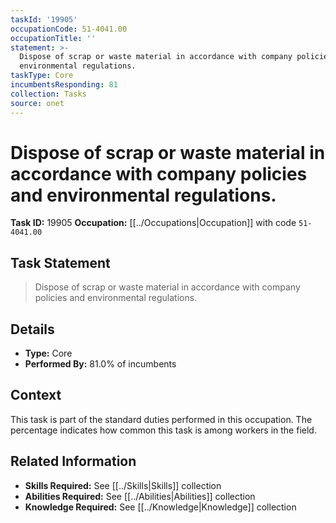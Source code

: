 ```yaml
---
taskId: '19905'
occupationCode: 51-4041.00
occupationTitle: ''
statement: >-
  Dispose of scrap or waste material in accordance with company policies and
  environmental regulations.
taskType: Core
incumbentsResponding: 81
collection: Tasks
source: onet
---
```

# Dispose of scrap or waste material in accordance with company policies and environmental regulations.

**Task ID:** 19905
**Occupation:** [[../Occupations|Occupation]] with code `51-4041.00`

## Task Statement

> Dispose of scrap or waste material in accordance with company policies and environmental regulations.

## Details

- **Type:** Core
- **Performed By:** 81.0% of incumbents

## Context

This task is part of the standard duties performed in this occupation. The percentage indicates how common this task is among workers in the field.

## Related Information

- **Skills Required:** See [[../Skills|Skills]] collection
- **Abilities Required:** See [[../Abilities|Abilities]] collection
- **Knowledge Required:** See [[../Knowledge|Knowledge]] collection
